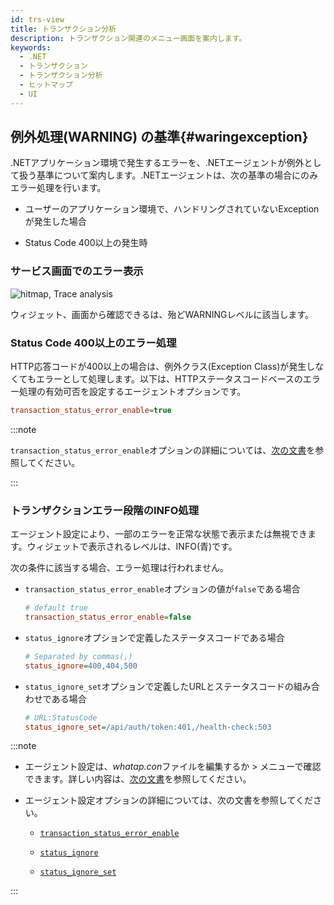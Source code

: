 ```yaml
---
id: trs-view
title: トランザクション分析
description: トランザクション関連のメニュー画面を案内します。
keywords:
  - .NET
  - トランザクション
  - トランザクション分析
  - ヒットマップ
  - UI
---
```



<Trsview />

## 例外処理(WARNING) の基準{#waringexception}

.NETアプリケーション環境で発生するエラーを、.NETエージェントが例外として扱う基準について案内します。.NETエージェントは、次の基準の場合にのみエラー処理を行います。

- ユーザーのアプリケーション環境で、ハンドリングされていないExceptionが発生した場合

- Status Code 400以上の発生時

### サービス画面でのエラー表示

![hitmap, Trace analysis](/img/faq/apm-faq-hitmap-error.png)

<Cmdname sid="AA005" className="uitext" />ウィジェット、<Cmdname sid="TTL06209" className="uitext" />画面から確認できる<Cmdname sid="TTL06087" className="uitext" />は、殆ど<span class="slow">WARNING</span>レベルに該当します。

### Status Code 400以上のエラー処理

HTTP応答コードが400以上の場合は、例外クラス(Exception Class)が発生しなくてもエラーとして処理します。以下は、HTTPステータスコードベースのエラー処理の有効可否を設定するエージェントオプションです。 

```ini title="whatap.conf"
transaction_status_error_enable=true
```

:::note

`transaction_status_error_enable`オプションの詳細については、[次の文書](agent-transaction#transaction_status_error_enable)を参照してください。

:::

### トランザクションエラー段階のINFO処理

エージェント設定により、一部のエラーを正常な状態で表示または無視できます。<Cmdname sid="AA005" className="uitext" />ウィジェットで表示されるレベルは、<span class="normal">INFO</span>(青)です。

次の条件に該当する場合、エラー処理は行われません。

- `transaction_status_error_enable`オプションの値が`false`である場合

  ```ini title="whatap.conf"
  # default true
  transaction_status_error_enable=false
  ```

- `status_ignore`オプションで定義したステータスコードである場合

  ```ini title="whatap.conf"
  # Separated by commas(,)
  status_ignore=400,404,500
  ```

- `status_ignore_set`オプションで定義したURLとステータスコードの組み合わせである場合

  ```ini title="whatap.conf"
  # URL:StatusCode
  status_ignore_set=/api/auth/token:401,/health-check:503
  ```

:::note

- エージェント設定は、*whatap.con*ファイルを編集するか<Cmdname sid="management" className="uitext" /> &gt; <Cmdname sid="agent_configuration" className="uitext" />メニューで確認できます。詳しい内容は、[次の文書](set-agent)を参照してください。

- エージェント設定オプションの詳細については、次の文書を参照してください。

  - [`transaction_status_error_enable`](agent-transaction#transaction_status_error_enable)

  - [`status_ignore`](agent-transaction#status_ignore)

  - [`status_ignore_set`](agent-transaction#status_ignore_set)

:::
